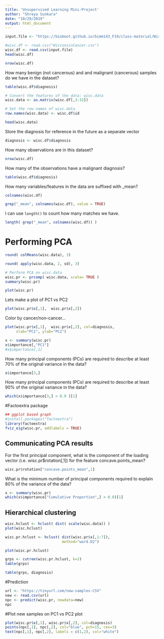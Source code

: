 ---
title: 'Unsupervised Learning Mini-Project'
author: "Shreya Sunkara"
date: "10/29/2019"
output: html_document
---

```{r}
input.file <- "https://bioboot.github.io/bimm143_F19/class-material/WisconsinCancer.csv"

#wisc.df <- read.csv("WisconsinCancer.csv")
wisc.df <- read.csv(input.file)
head(wisc.df)
```

```{r}
nrow(wisc.df)
```

How many benign (not cancerous) and and malignant (cancerous) samples do we have in the dataset?

```{r}
table(wisc.df$diagnosis)
```

```{r}
# Convert the features of the data: wisc.data
wisc.data <- as.matrix(wisc.df[,3:32])

# Set the row names of wisc.data
row.names(wisc.data) <- wisc.df$id

head(wisc.data)
```

Store the diagnosis for reference in the future as a separate vector

```{r}
diagnosis <- wisc.df$diagnosis
```

How many observations are in this dataset?
```{r}
nrow(wisc.df)
```

How many of the observations have a malignant diagnosis?
```{r}
table(wisc.df$diagnosis)
```

How many variables/features in the data are suffixed with _mean?
```{r}
colnames(wisc.df)
```

```{r}
grep("_mean", colnames(wisc.df), value = TRUE)
```

I can use `length()` to count how many matches we have.

```{r}
length( grep("_mean", colnames(wisc.df)) )
```

# Performing PCA

```{r}
round( colMeans(wisc.data), 3)
```

```{r}
round( apply(wisc.data, 2, sd), 3)
```

```{r}
# Perform PCA on wisc.data 
wisc.pr <- prcomp( wisc.data, scale= TRUE )
summary(wisc.pr)
```

```{r}
plot(wisc.pr)
```

Lets make a plot of PC1 vs PC2 

```{r}
plot(wisc.pr$x[,1],  wisc.pr$x[,2])
```

Color by cancer/non-cancer...
```{r}
plot(wisc.pr$x[,1],  wisc.pr$x[,2], col=diagnosis,
     xlab="PC1", ylab="PC2")
```




```{r}
x <- summary(wisc.pr)
x$importance[,"PC1"]
#x$importance[,1]
```

How many principal components (PCs) are required to describe at least 70% of the original variance in the data?

```{r}
x$importance[3,]
```

How many principal components (PCs) are required to describe at least 90% of the original variance in the data?

```{r}
which(x$importance[3,] > 0.9 )[1]
```

#Factoextra package 
```{r}
## ggplot based graph
#install.packages("factoextra")
library(factoextra)
fviz_eig(wisc.pr, addlabels = TRUE)
```

## Communicating PCA results

For the first principal component, what is the component of the loading vector (i.e. wisc.pr$rotation[,1]) for the feature concave.points_mean?


```{r}
wisc.pr$rotation["concave.points_mean",1]
```

What is the minimum number of principal components required to explain 80% of the variance of the data?

```{r}
x <- summary(wisc.pr)
which(x$importance["Cumulative Proportion",] > 0.8)[1]
```

## Hierarchical clustering

```{r}
wisc.hclust <- hclust( dist( scale(wisc.data)) )
plot(wisc.hclust)
```

```{r}
wisc.pr.hclust <- hclust( dist(wisc.pr$x[,1:7]),
                          method="ward.D2")
```


```{r}
plot(wisc.pr.hclust)
```

```{r}
grps <- cutree(wisc.pr.hclust, k=2)
table(grps)
```



```{r}
table(grps, diagnosis)
```

#Prediction

```{r}
url <- "https://tinyurl.com/new-samples-CSV"
new <- read.csv(url)
npc <- predict(wisc.pr, newdata=new)
npc
```

#Plot new samples on PC1 vs PC2 plot

```{r}
plot(wisc.pr$x[,1], wisc.pr$x[,2], col=diagnosis)
points(npc[,1], npc[,2], col="blue", pch=15, cex=3)
text(npc[,1], npc[,2], labels = c(1,2), col="white")
```

